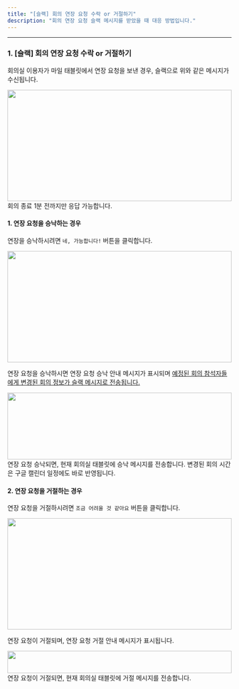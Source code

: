 ```yaml
---
title: "[슬랙] 회의 연장 요청 수락 or 거절하기"
description: "회의 연장 요청 슬랙 메시지를 받았을 때 대응 방법입니다."
---
```


---

### 1. [슬랙] 회의 연장 요청 수락 or 거절하기

회의실 이용자가 마일 태블릿에서 연장 요청을 보낸 경우, 슬랙으로 위와 같은 메시지가 수신됩니다.
<Frame>
    <img src="/images/tablet/meeting-extend/receive-extend-message/img1.png" width="100%" height="250" />
</Frame>
<Warning>
    회의 종료 1분 전까지만 응답 가능합니다.
</Warning>

<br />

#### 1. 연장 요청을 승낙하는 경우

연장을 승낙하시려면 `네, 가능합니다!` 버튼을 클릭합니다. 
<Frame>
    <img src="/images/tablet/meeting-extend/receive-extend-message/img2.png" width="100%" height="250" />
</Frame>

연장 요청을 승낙하시면 연장 요청 승낙 안내 메시지가 표시되며 <u>예정된 회의 참석자들에게 변경된 회의 정보가 슬랙 메시지로 전송됩니다.</u>
<Frame>
    <img src="/images/tablet/meeting-extend/receive-extend-message/img3.png" width="100%" height="150" />
</Frame>
연장 요청 승낙되면, 현재 회의실 태블릿에 승낙 메시지를 전송합니다.

<Info>
    변경된 회의 시간은 구글 캘린더 일정에도 바로 반영됩니다.
</Info>

<br />

#### 2. 연장 요청을 거절하는 경우

연장 요청을 거절하시려면 `조금 어려울 것 같아요` 버튼을 클릭합니다. 
<Frame>
    <img src="/images/tablet/meeting-extend/receive-extend-message/img4.png" width="100%" height="250" />
</Frame>

연장 요청이 거절되며, 연장 요청 거절 안내 메시지가 표시됩니다.
<Frame>
    <img src="/images/tablet/meeting-extend/receive-extend-message/img5.png" width="100%" height="50" />
</Frame>
연장 요청이 거절되면, 현재 회의실 태블릿에 거절 메시지를 전송합니다.
